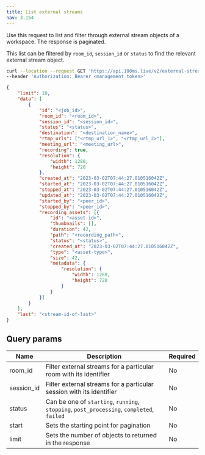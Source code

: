 ```yaml
---
title: List external streams
nav: 3.154
---
```


Use this request to list and filter through external stream objects of a workspace. The response is paginated.

This list can be filtered by `room_id`, `session_id` or `status` to find the relevant external stream object.

<GetRequest title="https://api.100ms.live/v2/external-streams" />
<Request id="req-0">

```bash
curl --location --request GET 'https://api.100ms.live/v2/external-streams' \
--header 'Authorization: Bearer <management_token>'
```

</Request>
<ResponseBox id="res-0" status="200 OK">

```json
{
    "limit": 10,
    "data": [
        {
            "id": "<job_id>",
            "room_id": "<room_id>",
            "session_id": "<session_id>",
            "status": "<status>",
            "destination": "<destination_name>",
            "rtmp_urls": ["<rtmp_url_1>", "<rtmp_url_2>"],
            "meeting_url": "<meeting_url>",
            "recording": true,
            "resolution": {
                "width": 1280,
                "height": 720
            },
            "created_at": "2023-03-02T07:44:27.010516042Z",
            "started_at": "2023-03-02T07:44:27.010516042Z",
            "stopped_at": "2023-03-02T07:44:27.010516042Z",
            "updated_at": "2023-03-02T07:44:27.010516042Z",
            "started_by": "<peer_id>",
            "stopped_by": "<peer_id>",
            "recording_assets": [{
                "id": "<asset-id>",
                "thumbnails": [],
                "duration": 42,
                "path": "<recording_path>",
                "status": "<status>",
                "created_at": "2023-03-02T07:44:27.010516042Z",
                "type": "<asset-type>",
                "size": 42,
                "metadata": {
                    "resolution": {
                        "width": 1280,
                        "height": 720
                    }
                }
            }]
        }
    ],
    "last": "<stream-id-of-last>"
}
```

</ResponseBox>

## Query params

| Name   | Description | Required |
| ------ | -------- | ------- |
| room_id | Filter external streams for a particular room with its identifier | No |
| session_id | Filter external streams for a particular session with its identifier | No |
| status | Can be one of `starting`, `running`, `stopping`, `post_processing`, `completed`, `failed` | No |
| start | Sets the starting point for pagination | No |
| limit | Sets the number of objects to returned in the response | No |
